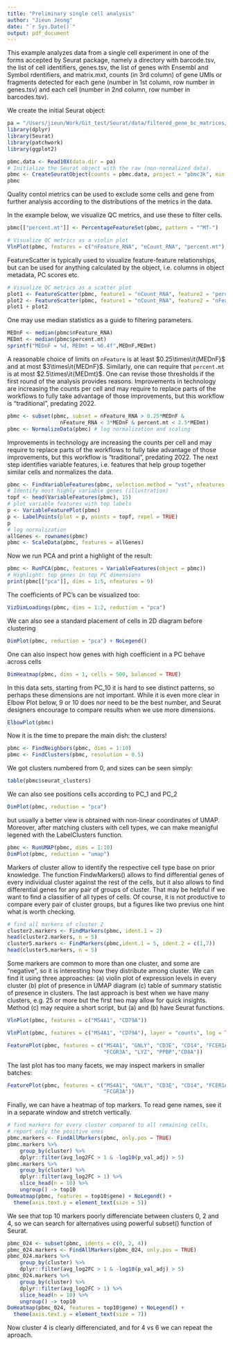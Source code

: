 ```yaml
---
title: "Preliminary single cell analysis"
author: "Jieun Jeong"
date: "`r Sys.Date()`"
output: pdf_document
---
```

This example analyzes data from a single cell experiment in one of the forms
accepted by Seurat package, namely a directory with barcode.tsv, the list
of cell identifiers, genes.tsv, the list of genes with Ensembl and Symbol
rdentifiers, and matrix.mxt, counts (in 3rd column) of gene UMIs or fragments
detected for each gene (number in 1st column, row number in genes.tsv) and
each cell (number in 2nd column, row number in barcodes.tsv).

We create the initial Seurat object:
```r
pa = "/Users/jieun/Work/Git_test/Seurat/data/filtered_gene_bc_matrices/hg19"
library(dplyr)
library(Seurat)
library(patchwork)
library(ggplot2)

pbmc.data <- Read10X(data.dir = pa)
# Initialize the Seurat object with the raw (non-normalized data).
pbmc <- CreateSeuratObject(counts = pbmc.data, project = "pbmc3k", min.cells = 3, min.features = 200)
pbmc
```
Quality contol metrics can be used to exclude some cells and gene from
further analysis according to the distributions of the metrics in the
data.

In the example below, we visualize QC metrics, and use these to filter cells.



```r
pbmc[["percent.mt"]] <- PercentageFeatureSet(pbmc, pattern = "^MT-")

# Visualize QC metrics as a violin plot
VlnPlot(pbmc, features = c("nFeature_RNA", "nCount_RNA", "percent.mt"), ncol = 3)
```

FeatureScatter is typically used to visualize feature-feature relationships,
but can be used for anything calculated by the object, i.e. columns in object
metadata, PC scores etc.  
```r
# Visualize QC metrics as a scatter plot
plot1 <- FeatureScatter(pbmc, feature1 = "nCount_RNA", feature2 = "percent.mt")
plot2 <- FeatureScatter(pbmc, feature1 = "nCount_RNA", feature2 = "nFeature_RNA")
plot1 + plot2
```
One may use median statistics as a guide to filtering parameters.  
```r
MEDnF <- median(pbmc$nFeature_RNA)
MEDmt <- median(pbmc$percent.mt)
sprintf("MEDnF = %d, MEDmt = %6.4f",MEDnF,MEDmt)
```
A reasonable choice of limits on `nFeature` is at least
$0.25\times\it{MEDnF}$ and at most $3\times\it{MEDnF}$.  Similarly, one can
require that `percent.mt` is at most $2.5\times\it{MEDmt}$.  One can revise
those thresholds if the first round of the analysis provides reasons.
Improvements in technology are increasing the counts per cell and may 
require to replace parts of the workflows to fully take advantage of those
improvements, but this workflow is "traditional", predating 2022.
```r
pbmc <- subset(pbmc, subset = nFeature_RNA > 0.25*MEDnF & 
                 nFeature_RNA < 3*MEDnF & percent.mt < 2.5*MEDmt)
pbmc <- NormalizeData(pbmc) # log normalization and scaling
```
Improvements in technology are increasing the counts per cell and may 
require to replace parts of the workflows to fully take advantage of those
improvements, but this workflow is "traditional", predating 2022.  The next
step identifies variable features, i.e. features that help group together
similar cells and normalizes the data.
```r
pbmc <- FindVariableFeatures(pbmc, selection.method = "vst", nfeatures = 2000)
# Identify most highly variable genes (illustration)
topf <- head(VariableFeatures(pbmc), 15)
# plot variable features with top labels
p <- VariableFeaturePlot(pbmc)
p <- LabelPoints(plot = p, points = topf, repel = TRUE)
p
# log normalization
allGenes <- rownames(pbmc)
pbmc <- ScaleData(pbmc, features = allGenes)
```
Now we run PCA and print a highlight of the result:
```r
pbmc <- RunPCA(pbmc, features = VariableFeatures(object = pbmc))
# Highlight: top genes in top PC dimensions
print(pbmc[["pca"]], dims = 1:5, nfeatures = 9)
```
The coefficients of PC's can be visualized too:
```r
VizDimLoadings(pbmc, dims = 1:2, reduction = "pca")
```
We can also see a standard placement of cells in 2D diagram before clustering
```r
DimPlot(pbmc, reduction = "pca") + NoLegend()
```
One can also inspect how genes with high coefficient in a PC behave across cells
```r
DimHeatmap(pbmc, dims = 1, cells = 500, balanced = TRUE)
```
In this data sets, starting from PC_10 it is hard to see distinct patterns, so
perhaps these dimensions are not important.  While it is even more clear in Elbow Plot
below, 9 or 10 does nor need to be the best number, and Seurat designers
encourage to compare results when we use more dimensions.
```r
ElbowPlot(pbmc)
```
Now it is the time to prepare the main dish: the clusters!
```r
pbmc <- FindNeighbors(pbmc, dims = 1:10)
pbmc <- FindClusters(pbmc, resolution = 0.5)
```
We got clusters numbered from 0, and sizes can be seen simply:
```r
table(pbmc$seurat_clusters)
```
We can also see positions cells according to PC_1 and PC_2
```r
DimPlot(pbmc, reduction = "pca")
```
but usually a better view is obtained with non-linear coordinates of UMAP.  Moreover, 
after matching clusters with cell types, we can make meanigful legened with
the LabelClusters function.
```r
pbmc <- RunUMAP(pbmc, dims = 1:10)
DimPlot(pbmc, reduction = "umap")
```
Markers of cluster allow to identify the respective cell type base on prior
knowledge.  The function FindwMarkers() allows to find differential genes
of every individual cluster against the rest of the cells, but it also allows
to find differential genes for any pair of groups of cluster.  That may be
helpful if we want to find a classifier of all types of cells.  Of course,
it is not productive to compare every pair of cluster groups, but a figures
like two previus one hint what is worth checking.
```r
# find all markers of cluster 2
cluster2.markers <- FindMarkers(pbmc, ident.1 = 2)
head(cluster2.markers, n = 5)
cluster5.markers <- FindMarkers(pbmc,ident.1 = 5, ident.2 = c(1,7))
head(cluster5.markers, n = 5)
```
Some markers are common to more than one cluster, and some are "negative", so
it is interesting how they distribute among cluster.  We can find it using
three approaches: (a) violin plot of expression levels in every cluster (b) plot
of presence in UMAP diagram (c) table of summary statistic of presence in
clusters.  The last approach is best when we have many clusters, e.g. 25 or more
but the first two may allow for quick insights.  Method (c) may require a
short script, but (a) and (b) have Seurat functions.
```r
VlnPlot(pbmc, features = c("MS4A1", "CD79A"))
```
```r
VlnPlot(pbmc, features = c("MS4A1", "CD79A"), layer = "counts", log = TRUE)
```
```r
FeaturePlot(pbmc, features = c("MS4A1", "GNLY", "CD3E", "CD14", "FCER1A",
                               "FCGR3A", "LYZ", "PPBP","CD8A"))
```
The last plot has too many facets, we may inspect markers in smaller batches:
```r
FeaturePlot(pbmc, features = c("MS4A1", "GNLY", "CD3E", "CD14", "FCER1A",
                               "FCGR3A"))
```
Finally, we can have a heatmap of top markers.  To read gene names, see it in
a separate window and stretch vertically.
```r
# find markers for every cluster compared to all remaining cells,
# report only the positive ones
pbmc.markers <- FindAllMarkers(pbmc, only.pos = TRUE)
pbmc.markers %>%
    group_by(cluster) %>%
    dplyr::filter(avg_log2FC > 1 & -log10(p_val_adj) > 5)
pbmc.markers %>%
    group_by(cluster) %>%
    dplyr::filter(avg_log2FC > 1) %>%
    slice_head(n = 10) %>%
    ungroup() -> top10
DoHeatmap(pbmc, features = top10$gene) + NoLegend() +
  theme(axis.text.y = element_text(size = 5))

```
We see that top 10 markers poorly differenciate between clusters 0, 2 and 4,
so we can search for alternatives using powerful subset() function of Seurat.
```r
pbmc_024 <- subset(pbmc, idents = c(0, 2, 4))
pbmc_024.markers <- FindAllMarkers(pbmc_024, only.pos = TRUE)
pbmc_024.markers %>%
    group_by(cluster) %>%
    dplyr::filter(avg_log2FC > 1 & -log10(p_val_adj) > 5)
pbmc_024.markers %>%
    group_by(cluster) %>%
    dplyr::filter(avg_log2FC > 1) %>%
    slice_head(n = 10) %>%
    ungroup() -> top10
DoHeatmap(pbmc_024, features = top10$gene) + NoLegend() +
  theme(axis.text.y = element_text(size = 7))
```  
Now cluster 4 is clearly differenciated, and for 4 vs 6 we can repeat the aproach.